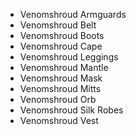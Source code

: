 - <WowHeadItem id="14439">Venomshroud Armguards</WonderfulHeadItem>
- <WowHeadItem id="14446">Venomshroud Belt</WonderfulHeadItem>
- <WowHeadItem id="14438">Venomshroud Boots</WonderfulHeadItem>
- <WowHeadItem id="14440">Venomshroud Cape</WonderfulHeadItem>
- <WowHeadItem id="14444">Venomshroud Leggings</WonderfulHeadItem>
- <WowHeadItem id="14443">Venomshroud Mantle</WonderfulHeadItem>
- <WowHeadItem id="14441">Venomshroud Mask</WonderfulHeadItem>
- <WowHeadItem id="14442">Venomshroud Mitts</WonderfulHeadItem>
- <WowHeadItem id="15966">Venomshroud Orb</WonderfulHeadItem>
- <WowHeadItem id="14445">Venomshroud Silk Robes</WonderfulHeadItem>
- <WowHeadItem id="14437">Venomshroud Vest</WonderfulHeadItem>